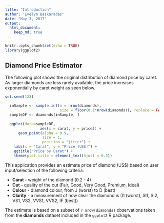 ```yaml
---
title: "Introduction"
author: "Evelyn Baskaradas"
date: "May 3, 2017"
output: 
  html_document:
    keep_md: true
---
```


```r
knitr::opts_chunk$set(echo = TRUE)
library(ggplot2)
```

## Diamond Price Estimator

The following plot shows the original distribution of diamond price by caret. As larger diamonds are less rarely available, the price increases exponentially by caret weight as seen below.

```r
set.seed(123)
  
  inSample <- sample.int(n = nrow(diamonds),
                         size = floor(0.1*nrow(diamonds)), replace = FALSE)
  sampleDF <- diamonds[inSample, ]
  
  ggplot(data=sampleDF, 
                aes(x = carat, y = price)) +
      geom_point(alpha = 0.5, 
                 size = 1, 
                 position = "jitter") +
    labs(x = "Carat", y = "Price (US$)") +
    ggtitle("Price by Carat") +
    theme(plot.title = element_text(hjust = 0.5))
```

This application provides an estimate price of diamond (US$) based on user input/selection of the following criteria:

* **Carat** - weight of the diamond (0.2 - 4)
* **Cut** - quality of the cut (Fair, Good, Very Good, Premium, Ideal)
* **Colour** - diamond colour, from J (worst) to D (best)
* **Clarity** - a measurement of how clear the diamond is (I1 (worst), SI1, SI2, VS1, VS2, VVS1, VVS2, IF (best))

The estimate is based on a subset of `r nrow(diamonds)` observations taken from the **diamonds** dataset included in the <code>ggplot2</code> R package.